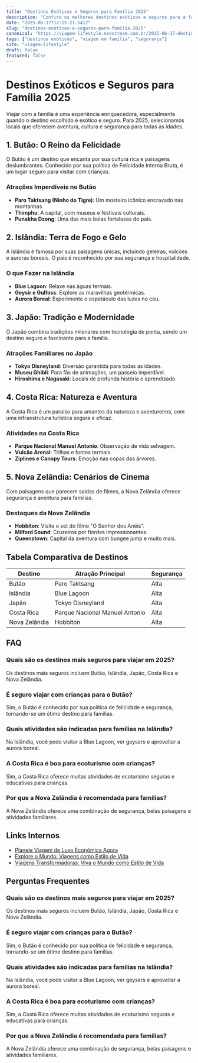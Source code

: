 ```yaml
---
title: "Destinos Exóticos e Seguros para Família 2025"
description: "Confira os melhores destinos exóticos e seguros para a família em 2025. Planeje férias inesquecíveis com tranquilidade."
date: "2025-06-17T12:15:21.541Z"
slug: "destinos-exoticos-e-seguros-para-familia-2025"
canonical: "https://viagem-lifestyle.neostream.com.br/2025-06-17-destinos-exoticos-e-seguros-para-familia-2025"
tags: ["destinos exóticos", "viagem em família", "segurança"]
site: "viagem-lifestyle"
draft: false
featured: false
---
```


# Destinos Exóticos e Seguros para Família 2025

Viajar com a família é uma experiência enriquecedora, especialmente quando o destino escolhido é exótico e seguro. Para 2025, selecionamos locais que oferecem aventura, cultura e segurança para todas as idades.

## 1. Butão: O Reino da Felicidade

O Butão é um destino que encanta por sua cultura rica e paisagens deslumbrantes. Conhecido por sua política de Felicidade Interna Bruta, é um lugar seguro para visitar com crianças.

### Atrações Imperdíveis no Butão
- **Paro Taktsang (Ninho do Tigre)**: Um mosteiro icônico encravado nas montanhas.
- **Thimphu**: A capital, com museus e festivais culturais.
- **Punakha Dzong**: Uma das mais belas fortalezas do país.

## 2. Islândia: Terra de Fogo e Gelo

A Islândia é famosa por suas paisagens únicas, incluindo geleiras, vulcões e auroras boreais. O país é reconhecido por sua segurança e hospitalidade.

### O que Fazer na Islândia
- **Blue Lagoon**: Relaxe nas águas termais.
- **Geysir e Gulfoss**: Explore as maravilhas geotérmicas.
- **Aurora Boreal**: Experimente o espetáculo das luzes no céu.

## 3. Japão: Tradição e Modernidade

O Japão combina tradições milenares com tecnologia de ponta, sendo um destino seguro e fascinante para a família.

### Atrações Familiares no Japão
- **Tokyo Disneyland**: Diversão garantida para todas as idades.
- **Museu Ghibli**: Para fãs de animações, um passeio imperdível.
- **Hiroshima e Nagasaki**: Locais de profunda história e aprendizado.

## 4. Costa Rica: Natureza e Aventura

A Costa Rica é um paraíso para amantes da natureza e aventureiros, com uma infraestrutura turística segura e eficaz.

### Atividades na Costa Rica
- **Parque Nacional Manuel Antonio**: Observação de vida selvagem.
- **Vulcão Arenal**: Trilhas e fontes termais.
- **Ziplines e Canopy Tours**: Emoção nas copas das árvores.

## 5. Nova Zelândia: Cenários de Cinema

Com paisagens que parecem saídas de filmes, a Nova Zelândia oferece segurança e aventura para famílias.

### Destaques da Nova Zelândia
- **Hobbiton**: Visite o set do filme "O Senhor dos Anéis".
- **Milford Sound**: Cruzeiros por fiordes impressionantes.
- **Queenstown**: Capital da aventura com bungee jump e muito mais.

## Tabela Comparativa de Destinos

| Destino    | Atração Principal          | Segurança |
|------------|----------------------------|-----------|
| Butão      | Paro Taktsang              | Alta      |
| Islândia   | Blue Lagoon                | Alta      |
| Japão      | Tokyo Disneyland           | Alta      |
| Costa Rica | Parque Nacional Manuel Antonio | Alta  |
| Nova Zelândia | Hobbiton                | Alta      |

## FAQ

### Quais são os destinos mais seguros para viajar em 2025?
Os destinos mais seguros incluem Butão, Islândia, Japão, Costa Rica e Nova Zelândia.

### É seguro viajar com crianças para o Butão?
Sim, o Butão é conhecido por sua política de felicidade e segurança, tornando-se um ótimo destino para famílias.

### Quais atividades são indicadas para famílias na Islândia?
Na Islândia, você pode visitar a Blue Lagoon, ver geysers e aproveitar a aurora boreal.

### A Costa Rica é boa para ecoturismo com crianças?
Sim, a Costa Rica oferece muitas atividades de ecoturismo seguras e educativas para crianças.

### Por que a Nova Zelândia é recomendada para famílias?
A Nova Zelândia oferece uma combinação de segurança, belas paisagens e atividades familiares.

## Links Internos

- [Planeje Viagem de Luxo Econômica Agora](/2025-06-17-planeje-viagem-de-luxo-economica-agora)
- [Explore o Mundo: Viagens como Estilo de Vida](/2025-06-17-explore-o-mundo-viagens-como-estilo-de-vida)
- [Viagens Transformadoras: Viva o Mundo como Estilo de Vida](/2025-06-17-viagens-transformadoras-viva-o-mundo-como-estilo-de-vida)

## Perguntas Frequentes

### Quais são os destinos mais seguros para viajar em 2025?
Os destinos mais seguros incluem Butão, Islândia, Japão, Costa Rica e Nova Zelândia.

### É seguro viajar com crianças para o Butão?
Sim, o Butão é conhecido por sua política de felicidade e segurança, tornando-se um ótimo destino para famílias.

### Quais atividades são indicadas para famílias na Islândia?
Na Islândia, você pode visitar a Blue Lagoon, ver geysers e aproveitar a aurora boreal.

### A Costa Rica é boa para ecoturismo com crianças?
Sim, a Costa Rica oferece muitas atividades de ecoturismo seguras e educativas para crianças.

### Por que a Nova Zelândia é recomendada para famílias?
A Nova Zelândia oferece uma combinação de segurança, belas paisagens e atividades familiares.
